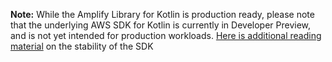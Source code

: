 <Callout warning>

**Note:** While the Amplify Library for Kotlin is production ready, please note that the underlying AWS SDK for Kotlin is currently in Developer Preview, and is not yet intended for production workloads. [Here is additional reading material](https://github.com/awslabs/aws-sdk-kotlin/blob/main/VERSIONING.md#stability-of-the-aws-sdk-for-kotlin) on the stability of the SDK

</Callout>
